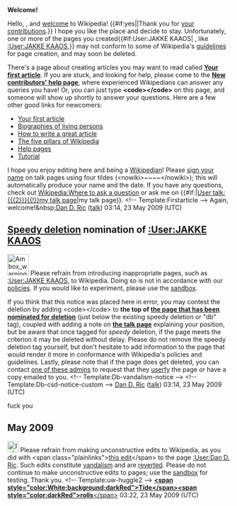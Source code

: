 <article id="22908780" title=User talk:JAKKE KAAOS>
	<talkpage id="22908780" title="User talk:JAKKE KAAOS">


'''Welcome!'''

Hello, {{BASEPAGENAME}}, and [[Wikipedia:Welcome, newcomers|welcome]] to Wikipedia! {{#if:yes||Thank you for [[Special:Contributions/{{PAGENAME}}|your contributions]].}} I hope you like the place and decide to stay. Unfortunately, one or more of the pages you created{{#if:User:JAKKE KAAOS| , like [[:User:JAKKE KAAOS]],}} may not conform to some of Wikipedia's [[Wikipedia:List of policies|guidelines]] for page creation, and may soon be deleted. 

There's a page about creating articles you may want to read called '''[[Wikipedia:Your first article|Your first article]]'''. If you are stuck, and looking for help, please come to the '''[[Wikipedia:New contributors' help page|New contributors' help page]]''', where experienced Wikipedians can answer any queries you have! Or, you can just type '''&lt;code&gt;{{tl|helpme}}&lt;/code&gt;''' on this page, and someone will show up shortly to answer your questions. Here are a few other good links for newcomers:
*[[Wikipedia:Your first article|Your first article]]
*[[Wikipedia:BLP|Biographies of living persons]]
*[[Wikipedia:How to write a great article|How to write a great article]]
*[[Wikipedia:Five pillars|The five pillars of Wikipedia]]
*[[Help:Contents|Help pages]]
*[[Wikipedia:Tutorial|Tutorial]]
I hope you enjoy editing here and being a [[Wikipedia:Wikipedians|Wikipedian]]! Please [[Wikipedia:Sign your posts on talk pages|sign your name]] on talk pages using four tildes (&lt;nowiki&gt;~~~~&lt;/nowiki&gt;); this will automatically produce your name and the date. If you have any questions, check out [[Wikipedia:Where to ask a question]] or ask me on {{#if:|[[User talk:{{{2}}}{{!}}my talk page]]|my talk page}}. &lt;!-- Template:Firstarticle --&gt; Again, welcome!&amp;nbsp;[[User:Dan D. Ric|Dan D. Ric]] ([[User talk:Dan D. Ric|talk]]) 03:14, 23 May 2009 (UTC)
==[[Wikipedia:Criteria for speedy deletion|Speedy deletion]] nomination of [[:User:JAKKE KAAOS]]==
[[Image:Ambox warning_pn.svg|48px|left]] Please refrain from introducing inappropriate pages, such as [[:User:JAKKE KAAOS]], to Wikipedia. Doing so is not in accordance with our [[Wikipedia:List of policies|policies]]. If you would like to experiment, please use the [[Wikipedia:Sandbox|sandbox]]. 

If you think that this notice was placed here in error, you may contest the deletion by adding &lt;code&gt;{{tl|hangon}}&lt;/code&gt; to '''the top of [[:User:JAKKE KAAOS|the page that has been nominated for deletion]]''' (just below the existing speedy deletion or &quot;db&quot; tag), coupled with adding a note on '''[[User talk:JAKKE KAAOS|the talk page]]''' explaining your position, but be aware that once tagged for ''speedy'' deletion, if the page meets the criterion it may be deleted without delay. Please do not remove the speedy deletion tag yourself, but don't hesitate to add information to the page that would render it more in conformance with Wikipedia's policies and guidelines. Lastly, please note that if the page does get deleted, you can contact [[:Category:Wikipedia administrators who will provide copies of deleted articles|one of these admins]] to request that they  [[Wikipedia:Userfication#Userfication_of_deleted_content|userfy]] the page or have a copy emailed to you. &lt;!-- Template:Db-vandalism-notice --&gt; &lt;!-- Template:Db-csd-notice-custom --&gt; [[User:Dan D. Ric|Dan D. Ric]] ([[User talk:Dan D. Ric|talk]]) 03:14, 23 May 2009 (UTC)

fuck you

== May 2009 ==

[[Image:Information.svg|25px]] Please refrain from making unconstructive edits to Wikipedia, as you did with &lt;span class=&quot;plainlinks&quot;&gt;[http://en.wikipedia.org/wiki/User%3aDan_D._Ric?diff=291745537 this edit]&lt;/span&gt; to the page [[:User:Dan D. Ric]]. Such edits constitute [[Wikipedia:Vandalism|vandalism]] and are [[Help:Reverting|reverted]]. Please do not continue to make unconstructive edits to pages; use the [[Wikipedia:Sandbox|sandbox]] for testing. Thank you. &lt;!-- Template:uw-huggle2 --&gt; [[User:Tide rolls|'''&lt;span style=&quot;color:White;background:darkRed&quot;&gt;Tide&lt;/span&gt;''']][[User talk:Tide rolls|'''&lt;span style=&quot;color:darkRed&quot;&gt;rolls'''&lt;/span&gt;]] 03:22, 23 May 2009 (UTC)
	</talkpage>
</article>